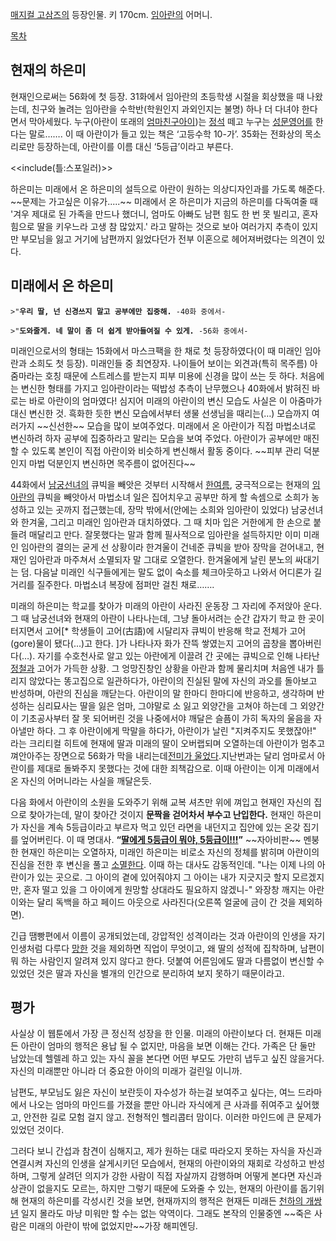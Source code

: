 [[매지컬 고삼즈]]의 등장인물. 키 170cm. [[임아란]]의 어머니.

[[목차]]

== 현재의 하은미 ==
현재인으로써는 56화에 첫 등장. 31화에서 임아란의 초등학생 시절을 회상했을 때 나왔는데, 친구와 놀려는 임아란을 수학반(학원인지 과외인지는 불명) 하나 더 다녀야 한다면서 막아세웠다. 누구(아란이 또래의 [[엄친아|엄마친구아이]])는 [[수학의 정석|정석]] 떼고 누구는 [[성문종합영어|성문영어]]를 한다는 말로……. 이 때 아란이가 들고 있는 책은 ‘고등수학 10-가’. 35화는 전화상의 목소리로만 등장하는데, 아란이를 이름 대신 ‘5등급’이라고 부른다.

<<include(틀:스포일러)>>

하은미는 미래에서 온 하은미의 설득으로 아란이 원하는 의상디자인과를 가도록 해준다. ~~문제는 가고싶은 이유가.....~~ 미래에서 온 하은미가 지금의 하은미를 다독여줄 때 '겨우 제대로 된 가족을 만드나 했더니, 엄마도 아빠도 남편 힘도 한 번 못 빌리고, 혼자 힘으로 딸을 키우느라 고생 참 많았지.' 라고 말하는 것으로 보아 여러가지 추측이 있지만 부모님을 잃고 거기에 남편까지 잃었다던가 전부 이혼으로 헤어져버렸다는 의견이 있다.


== 미래에서 온 하은미 ==
 >"'''우리 딸, 넌 신경쓰지 말고 공부에만 집중해.''' -40화 중에서-

 >"'''도와줄게. 네 말이 좀 더 쉽게 받아들여질 수 있게.''' -56화 중에서- 

미래인으로서의 형태는 15화에서 마스크팩을 한 채로 첫 등장하였다(이 때 미래인 임아란과 소희도 첫 등장). 미래인들 중 최연장자. 나이들어 보이는 외견과(특히 목주름) 아줌마라는 호칭 때문에 스트레스를 받는지 피부 미용에 신경을 많이 쓰는 듯 하다. 처음에는 변신한 형태를 가지고 임아란이라는 떡밥성 추측이 난무했으나 40화에서 밝혀진 바로는 바로 아란이의 엄마였다! 심지어 미래의 아란이의 변신 모습도 사실은 이 아줌마가 대신 변신한 것. 흑화한 듯한 변신 모습에서부터 생물 선생님을 때리는(…) 모습까지 여러가지 ~~신선한~~ 모습을 많이 보여주었다. 미래에서 온 아란이가 직접 마법소녀로 변신하려 하자 공부에 집중하라고 말리는 모습을 보여 주었다. 아란이가 공부에만 매진할 수 있도록 본인이 직접 아란이와 비슷하게 변신해서 활동 중이다. ~~피부 관리 덕분인지 마법 덕분인지 변신하면 목주름이 없어진다~~

44화에서 [[남궁선녀]]의 큐빅을 빼앗은 것부터 시작해서 [[한여름]], 궁극적으로는 현재의 [[임아란]]의 큐빅을 빼앗아서 마법소녀 일은 집어치우고 공부만 하게 할 속셈으로 소희가 농성하고 있는 곳까지 접근했는데, 장막 밖에서(안에는 소희와 임아란이 있었다) 남궁선녀와 한겨울, 그리고 미래인 임아란과 대치하였다. 그 때 치마 입은 거한에게 한 손으로 붙들려 매달리고 만다. 잘못했다는 말과 함께 필사적으로 임아란을 설득하지만 이미 미래인 임아란의 결의는 굳게 선 상황이라 한겨울이 건네준 큐빅을 받아 장막을 걷어내고, 현재인 임아란과 마주쳐서 소멸되자 말 그대로 오열한다. 한겨울에게 날린 분노의 싸대기는 덤. 다음날 미래인 식구들에게는 말도 없이 숙소를 체크아웃하고 나와서 어디론가 길거리를 질주한다. 마법소녀 복장에 점퍼만 걸친 채로…….

미래의 하은미는 학교를 찾아가 미래의 아란이 사라진 운동장 그 자리에 주저앉아 운다. 그 때 남궁선녀와 현재의 아란이 나타나는데, 그냥 돌아서려는 순간 갑자기 학교 한 곳이 터지면서 고어[* 학생들이 고어(古語)에 시달리자 큐빅이 반응해 학교 전체가 고어(gore)물이 됐다(...)고 한다. ]가 나타나자 화가 잔뜩 쌓였는지 고어의 곱창을 뽑아버린다(…). 자기를 수호천사로 알고 있는 아란에게 이끌려 간 곳에는 큐빅으로 인해 나타난 [[정철]]과 고어가 가득한 상황. 그 엉망진창인 상황을 아란과 함께 물리치며 처음엔 내가 틀리지 않았다는 똥고집으로 일관하다가, 아란이의 진실된 말에 자신의 과오를 돌아보고 반성하며, 아란의 진심을 깨닫는다. 아란이의 말 한마디 한마디에 반응하고, 생각하며 반성하는 심리묘사는 딸을 잃은 엄마, 그야말로 소 잃고 외양간을 고쳐야 하는데 그 외양간이 기초공사부터 잘 못 되어버린 것을 나중에서야 깨달은 슬픔이 가히 독자의 울음을 자아낼만 하다. 그 후 아란이에게 막말을 하다가, 아란이가 날린 "지켜주지도 못했잖아!" 라는  크리티컬 히트에 현재에 딸과 미래의 딸이 오버랩되며 오열하는데 아란이가 멈추고 껴안아주는 장면으로 56화가 막을 내리는데[[전미가 울었다]].지난번과는 달리 엄마로서 아란이를 제대로 돌봐주지 못했다는 것에 대한 죄책감으로. 이때 아란이는 이게 미래에서 온 자신의 어머니라는 사실을 깨달은듯.

다음 화에서 아란이의 소원을 도와주기 위해 교복 셔츠만 위에 껴입고 현재인 자신의 집으로 찾아가는데, 말이 찾아간 것이지 '''문짝을 걷어차서 부수고 난입한다.''' 현재인 하은미가 자신을 계속 5등급이라고 부르자 먹고 있던 라면을 내던지고 집안에 있는 온갖 집기를 엎어버린다. 이 때 명대사. '''“[[하라는 공부는 안하고|딸에게 5등급이 뭐야, 5등급이!!!]]”''' ~~자아비판~~ 멘붕한 현재인 하은미는 오열하자, 미래인 하은미는 비로소 자신의 정체를 밝히며 아란이의 진심을 전한 후 변신을 풀고 [[자살|소멸한다]]. 이때 하는 대사도 감동적인데. "나는 이제 나의 아란이가 있는 곳으로. 그 아이의 곁에 있어줘야지 그 아이는 내가 지긋지긋 할지 모르겠지만, 혼자 떨고 있을 그 아이에게 원망할 상대라도 필요하지 않겠니-" 와장창 깨지는 아란이와는 달리 독백을 하고 페이드 아웃으로 사라진다(오른쪽 얼굴에 금이 간 것을 제외하면).


긴급 땜빵편에서 이름이 공개되었는데, 강압적인 성격이라는 것과 아란이의 인생을 자기 인생처럼 다루다 [[망했어요|망한]] 것을 제외하면 직업이 무엇이고, 왜 딸의 성적에 집착하며, 남편이 뭐 하는 사람인지 알려져 있지 않다고 한다. 덧붙여 어른임에도 딸과 다름없이 변신할 수 있었던 것은 딸과 자신을 별개의 인간으로 분리하여 보지 못하기 때문이라고.


== 평가 ==
사실상 이 웹툰에서 가장 큰 정신적 성장을 한 인물. 미래의 아란이보다 더. 현재든 미래든 아란이 엄마의 행적은 용납 될 수 없지만, 마음을 보면 이해는 간다. 가족은 단 둘만 남았는데 헬렐레 하고 있는 자식 꼴을 본다면 어떤 부모도 가만히 냅두고 싶진 않을거다. 자신의 미래뿐만 아니라 더 중요한 아이의 미래가 걸린일 이니까. 

남편도, 부모님도 잃은 자신이 보란듯이 자수성가 하는걸 보여주고 싶다는, 여느 드라마에서 나오는 엄마의 마인드를 가졌을 뿐만 아니라 자식에게 큰 사과를 쥐여주고 싶어했고, 안전한 길로 모험 걸지 않고. 전형적인 헬리콥터 맘이다. 이러한 마인드에 큰 문제가 있었던 것이다. 

그러다 보니 간섭과 참견이 심해지고, 제가 원하는 대로 따라오지 못하는 자식을 자신과 연결시켜 자신의 인생을 살게시키던 모습에서, 현재의 아란이와의 재회로 각성하고 반성하며, 그렇게 살려던 의지가 강한 사람이 직접 자살까지 감행하며 어떻게 본다면 자신과 상관이 없을지도 모르는, 하지만 그렇기 때문에 도와줄 수 있는, 현재의 아란이를 돕기위해 현재의 하은미를 각성시킨 것을 보면, 현재까지의 행적은 현재든 미래든 [[천하의 개쌍년]] 일지 몰라도 마냥 미워만 할 수는 없는 악역이다. 그래도 본작의 인물중엔 ~~죽은 사람은 미래의 아란이 밖에 없었지만~~가장 해피엔딩.
